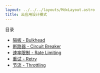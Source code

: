 ```yaml
---
layout: ../../../layouts/MdxLayout.astro
title: 云应用设计模式
---
```


目录

- [隔板 - Bulkhead](/cheatsheet/cloud-patterns/bulkhead)
- [断路器 - Circuit Breaker](/cheatsheet/cloud-patterns/circuit-breaker)
- [速率限制 - Rate Limiting](/cheatsheet/cloud-patterns/rate-limiting)
- [重试 - Retry](/cheatsheet/cloud-patterns/retry)
- [节流 - Throttling](/cheatsheet/cloud-patterns/throttling)